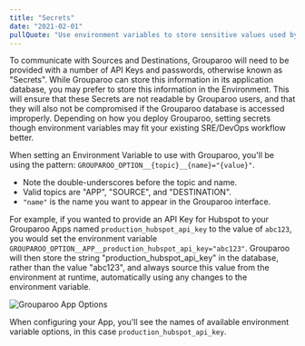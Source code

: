 ```yaml
---
title: "Secrets"
date: "2021-02-01"
pullQuote: "Use environment variables to store sensitive values used by the Grouparoo application."
---
```


To communicate with Sources and Destinations, Grouparoo will need to be provided with a number of API Keys and passwords, otherwise known as "Secrets". While Grouparoo can store this information in its application database, you may prefer to store this information in the Environment. This will ensure that these Secrets are not readable by Grouparoo users, and that they will also not be compromised if the Grouparoo database is accessed improperly.  Depending on how you deploy Grouparoo, setting secrets though environment variables may fit your existing SRE/DevOps workflow better. 

When setting an Environment Variable to use with Grouparoo, you'll be using the pattern: `GROUPAROO_OPTION__{topic}__{name}="{value}"`.
- Note the double-underscores before the topic and name.
- Valid topics are "APP", "SOURCE", and "DESTINATION".
- `"name"` is the name you want to appear in the Grouparoo interface.

For example, if you wanted to provide an API Key for Hubspot to your Grouparoo Apps named `production_hubspot_api_key` to the value of `abc123`, you would set the environment variable `GROUPAROO_OPTION__APP__production_hubspot_api_key="abc123"`. Grouparoo will then store the string "production_hubspot_api_key" in the database, rather than the value "abc123", and always source this value from the environment at runtime, automatically using any changes to the environment variable.

<Image
  centered
  source="Grouparoo App Options"
  alt="Grouparoo App Options"
  src="docs/deployment/environment-app-options.png"
  width={820}
  height={646}
/>

When configuring your App, you'll see the names of available environment variable options, in this case `production_hubspot_api_key`.
